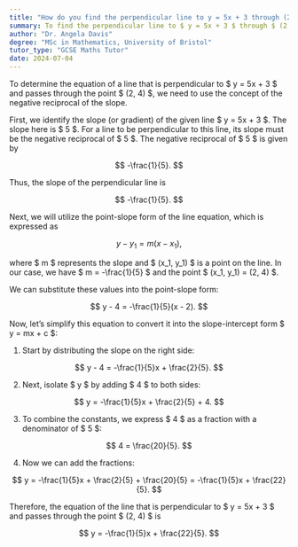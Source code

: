 ```yaml
---
title: "How do you find the perpendicular line to y = 5x + 3 through (2, 4)?"
summary: To find the perpendicular line to $ y = 5x + 3 $ through $ (2, 4) $, use the negative reciprocal slope.
author: "Dr. Angela Davis"
degree: "MSc in Mathematics, University of Bristol"
tutor_type: "GCSE Maths Tutor"
date: 2024-07-04
---
```


To determine the equation of a line that is perpendicular to $ y = 5x + 3 $ and passes through the point $ (2, 4) $, we need to use the concept of the negative reciprocal of the slope.

First, we identify the slope (or gradient) of the given line $ y = 5x + 3 $. The slope here is $ 5 $. For a line to be perpendicular to this line, its slope must be the negative reciprocal of $ 5 $. The negative reciprocal of $ 5 $ is given by 

$$
-\frac{1}{5}.
$$ 

Thus, the slope of the perpendicular line is 

$$
-\frac{1}{5}.
$$ 

Next, we will utilize the point-slope form of the line equation, which is expressed as 

$$
y - y_1 = m(x - x_1),
$$ 

where $ m $ represents the slope and $ (x_1, y_1) $ is a point on the line. In our case, we have $ m = -\frac{1}{5} $ and the point $ (x_1, y_1) = (2, 4) $.

We can substitute these values into the point-slope form:

$$
y - 4 = -\frac{1}{5}(x - 2).
$$ 

Now, let’s simplify this equation to convert it into the slope-intercept form $ y = mx + c $:

1. Start by distributing the slope on the right side:

$$
y - 4 = -\frac{1}{5}x + \frac{2}{5}.
$$ 

2. Next, isolate $ y $ by adding $ 4 $ to both sides:

$$
y = -\frac{1}{5}x + \frac{2}{5} + 4.
$$ 

3. To combine the constants, we express $ 4 $ as a fraction with a denominator of $ 5 $:

$$
4 = \frac{20}{5}.
$$ 

4. Now we can add the fractions:

$$
y = -\frac{1}{5}x + \frac{2}{5} + \frac{20}{5} = -\frac{1}{5}x + \frac{22}{5}.
$$ 

Therefore, the equation of the line that is perpendicular to $ y = 5x + 3 $ and passes through the point $ (2, 4) $ is 

$$
y = -\frac{1}{5}x + \frac{22}{5}.
$$
    